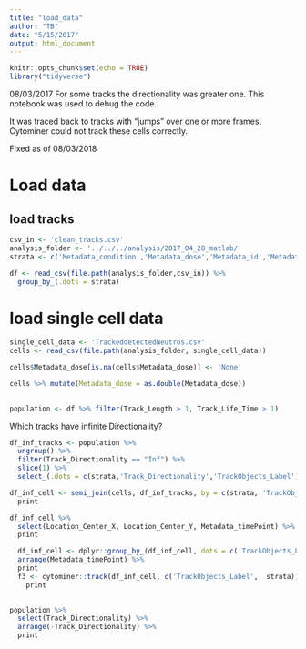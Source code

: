 ```yaml
---
title: "load_data"
author: "TB"
date: "5/15/2017"
output: html_document
---
```


```r
knitr::opts_chunk$set(echo = TRUE)
library("tidyverse")
```

08/03/2017 
For some tracks the directionality was greater one. This notebook was used to debug the code. 

It was traced back to tracks with "jumps" over one or more frames. Cytominer could not track these cells correctly. 

Fixed as of 08/03/2018

# Load data 
## load tracks 
```r
csv_in <- 'clean_tracks.csv'
analysis_folder <- '../../../analysis/2017_04_28_matlab/'
strata <- c('Metadata_condition','Metadata_dose','Metadata_id','Metadata_date','Metadata_matrix')

df <- read_csv(file.path(analysis_folder,csv_in)) %>% 
  group_by_(.dots = strata)
```
# load single cell data
```r
single_cell_data <- 'TrackeddetectedNeutros.csv'
cells <- read_csv(file.path(analysis_folder, single_cell_data)) 

cells$Metadata_dose[is.na(cells$Metadata_dose)] <- 'None'

cells %>% mutate(Metadata_dose = as.double(Metadata_dose))
  
```

```r
population <- df %>% filter(Track_Length > 1, Track_Life_Time > 1)

```
Which tracks have infinite Directionality?
```r
df_inf_tracks <- population %>% 
  ungroup() %>%
  filter(Track_Directionality == "Inf") %>%
  slice(1) %>%
  select_(.dots = c(strata,'Track_Directionality','TrackObjects_Label')) 

df_inf_cell <- semi_join(cells, df_inf_tracks, by = c(strata, 'TrackObjects_Label')) %>%
  print

df_inf_cell %>% 
  select(Location_Center_X, Location_Center_Y, Metadata_timePoint) %>% 
  print
```
```r
  df_inf_cell <- dplyr::group_by_(df_inf_cell,.dots = c('TrackObjects_Label', strata)) %>%
  arrange(Metadata_timePoint) %>% 
  print
  f3 <- cytominer::track(df_inf_cell, c('TrackObjects_Label',  strata)) %>% 
    print
  
```

```r
population %>% 
  select(Track_Directionality) %>% 
  arrange(-Track_Directionality) %>% 
  print
```

